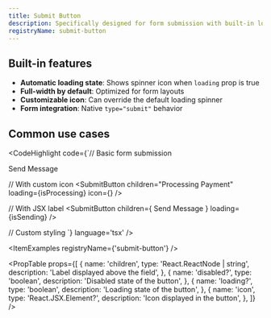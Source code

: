 ```yaml
---
title: Submit Button
description: Specifically designed for form submission with built-in loading states, making it perfect for forms that need to show submission progress and prevent double submissions.
registryName: submit-button
---
```


## Built-in features

- **Automatic loading state**: Shows spinner icon when `loading` prop is true
- **Full-width by default**: Optimized for form layouts
- **Customizable icon**: Can override the default loading spinner
- **Form integration**: Native `type="submit"` behavior

## Common use cases

<CodeHighlight code={`// Basic form submission
<SubmitButton children="Save Changes" loading={isSaving} />

<SubmitButton loading={isSaving}>
  <span className="flex items-center">
    <Send className="mr-2 h-4 w-4" />
    Send Message
  </span>
</SubmitButton>

// With custom icon
<SubmitButton 
      children="Processing Payment"
      loading={isProcessing}
      icon={<CreditCard className="mr-2 h-4 w-4 animate-pulse" />}
/>

// With JSX label
<SubmitButton 
      children={
        <span className="flex items-center">
          <Send className="mr-2 h-4 w-4" />
          Send Message
        </span>
      }
      loading={isSending}
/>

// Custom styling
<SubmitButton 
      children="Delete Account"
      loading={isDeleting}
      className="bg-destructive hover:bg-destructive/90"
      disabled={!confirmed}
/>`} language='tsx' />

<ItemExamples registryName={'submit-button'} /> 

<PropTable props={[
  {
    name: 'children',
    type: 'React.ReactNode | string',
    description: 'Label displayed above the field',
  },
  {
    name: 'disabled?',
    type: 'boolean',
    description: 'Disabled state of the button',
  },
  {
    name: 'loading?',
    type: 'boolean',
    description: 'Loading state of the button',
  },
  {
    name: 'icon',
    type: 'React.JSX.Element?',
    description: 'Icon displayed in the button',
  },
]} />